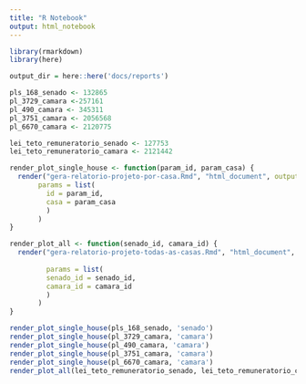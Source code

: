```yaml
---
title: "R Notebook"
output: html_notebook
---
```



```r
library(rmarkdown)
library(here)

output_dir = here::here('docs/reports')

pls_168_senado <- 132865
pl_3729_camara <-257161
pl_490_camara <- 345311
pl_3751_camara <- 2056568
pl_6670_camara <- 2120775

lei_teto_remuneratorio_senado <- 127753
lei_teto_remuneratorio_camara <- 2121442

render_plot_single_house <- function(param_id, param_casa) {
  render("gera-relatorio-projeto-por-casa.Rmd", "html_document", output_dir = output_dir, output_file = paste0('report_', param_id, '_', param_casa, '.html'),
       params = list(
         id = param_id,
         casa = param_casa
         )
       )
}

render_plot_all <- function(senado_id, camara_id) {
  render("gera-relatorio-projeto-todas-as-casas.Rmd", "html_document", output_dir = output_dir, output_file = paste0('report_', senado_id, '_senado_',
                                                                                                                     camara_id, '_camara', '.html'),
         params = list(
         senado_id = senado_id,
         camara_id = camara_id
         )
       )
}

render_plot_single_house(pls_168_senado, 'senado')
render_plot_single_house(pl_3729_camara, 'camara')
render_plot_single_house(pl_490_camara, 'camara')
render_plot_single_house(pl_3751_camara, 'camara')
render_plot_single_house(pl_6670_camara, 'camara')
render_plot_all(lei_teto_remuneratorio_senado, lei_teto_remuneratorio_camara)

```
